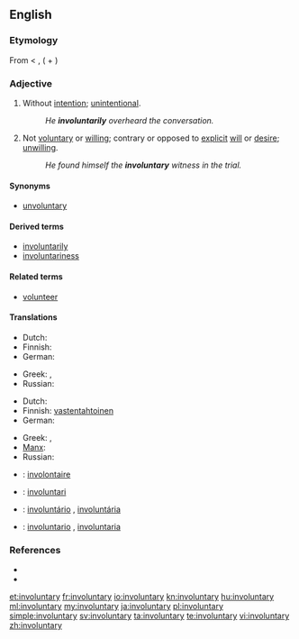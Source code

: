 ==English==

===Etymology===
From {{prefix|in|voluntary}} < {{etyl|LL.}} {{term|involontarius|lang=la}}, ({{term|in|lang=la}} + {{term|volontarius|lang=la}})

===Adjective===
{{en-adj}}

# Without [[intention]]; [[unintentional]].
#: ''He '''involuntarily''' overheard the conversation.''
# Not [[voluntary]] or [[willing]]; contrary or opposed to [[explicit]] [[will]] or [[desire]]; [[unwilling]].
#: ''He found himself the '''involuntary''' witness in the trial.''

====Synonyms====
* [[unvoluntary]]

====Derived terms====
* [[involuntarily]]
* [[involuntariness]]

====Related terms====
* [[volunteer]]

====Translations====
{{trans-top|Without intention; unintentional}}
* Dutch: {{t|nl|niet intentioneel}}
* Finnish: {{t+|fi|tahaton}}
* German: {{t-|de|unabsichtlich}}
{{trans-mid}}
* Greek: {{t|el|ακούσιος|m|tr=akoúsios|sc=Grek}},  {{t|el|αθέλητος|m|tr=athélitos|sc=Grek}}
* Russian: {{t|ru|невольный|sc=Cyrl|tr=nevól'nyj}}
{{trans-bottom}}

{{trans-top|Not voluntary or willing; contrary or opposed to explicit will or desire; unwilling}}
* Dutch: {{t|nl|onwillekeurig}}
* Finnish: [[vastentahtoinen]]
* German: {{t-|de|unfreiwillig}}
{{trans-mid}}
* Greek: {{t|el|ακούσιος|m|tr=akoúsios|sc=Grek}},  {{t|el|αθέλητος|m|tr=athélitos|sc=Grek}}
* [[Manx]]: {{t|gv|neuarryltagh}}
* Russian: {{t|ru|невольный|sc=Cyrl|tr=nevól'nyj}}
{{trans-bottom}}

{{checktrans-top}}
* {{ttbc|fr}}: [[involontaire]]
* {{ttbc|ia}}: [[involuntari]]
{{trans-mid}}
* {{ttbc|pt}}: [[involuntário]] {{m}}, [[involuntária]] {{f}}
* {{ttbc|es}}: [[involuntario]] {{m}}, [[involuntaria]] {{f}}
{{trans-bottom}}

===References===
* {{R:Century 1911}}
* {{R:Webster 1913}}

[[et:involuntary]]
[[fr:involuntary]]
[[io:involuntary]]
[[kn:involuntary]]
[[hu:involuntary]]
[[ml:involuntary]]
[[my:involuntary]]
[[ja:involuntary]]
[[pl:involuntary]]
[[simple:involuntary]]
[[sv:involuntary]]
[[ta:involuntary]]
[[te:involuntary]]
[[vi:involuntary]]
[[zh:involuntary]]